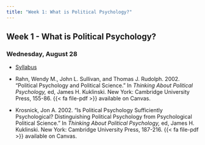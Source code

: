 ```yaml
---
title: "Week 1: What is Political Psychology?"
---
```


::: {.content-visible when-format="pdf"}

## Week 1 - What is Political Psychology?

:::


### Wednesday, August 28

- [Syllabus](../index.qmd)

- Rahn, Wendy M., John L. Sullivan, and Thomas J. Rudolph. 2002. "Political Psychology and Political Science." In *Thinking About Political Psychology,* ed, James H. Kuklinski. New York: Cambridge University Press, 155-86. {{< fa file-pdf >}} available on Canvas.

- Krosnick, Jon A. 2002. "Is Political Psychology Sufficiently Psychological? Distinguishing Political Psychology from Psychological Political Science." In *Thinking About Political Psychology,* ed, James H. Kuklinski. New York: Cambridge University Press, 187-216. {{< fa file-pdf >}} available on Canvas.


